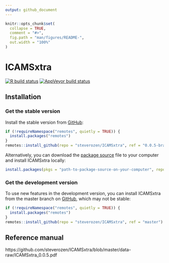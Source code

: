 ```yaml
---
output: github_document
---
```


<!-- README.md is generated from README.Rmd. Please edit that file -->

```r
knitr::opts_chunk$set(
  collapse = TRUE,
  comment = "#>",
  fig.path = "man/figures/README-",
  out.width = "100%"
)
```

# ICAMSxtra

<!-- badges: start -->

[![R build status](https://github.com/steverozen/ICAMSxtra/workflows/R-CMD-check/badge.svg)](https://github.com/steverozen/ICAMSxtra/actions)
[![AppVeyor build status](https://ci.appveyor.com/api/projects/status/github/steverozen/ICAMSxtra?branch=master&svg=true)](https://ci.appveyor.com/project/steverozen/ICAMSxtra)

<!-- badges: end -->

## Installation

### Get the stable version
Install the stable version from [GitHub](https://github.com/):

``` r
if (!requireNamespace("remotes", quietly = TRUE)) {
  install.packages("remotes")
}
remotes::install_github(repo = "steverozen/ICAMSxtra", ref = "0.0.5-branch")
```

Alternatively, you can download the [package source](https://github.com/steverozen/ICAMSxtra/blob/master/data-raw/source-file/ICAMSxtra_0.0.5.tar.gz?raw=true) file to your computer and install ICAMSxtra locally:

``` r
install.packages(pkgs = "path-to-package-source-on-your-computer", repos = NULL, type = "source")
```

### Get the development version

To use new features in the development version,
you can install ICAMSxtra from the master branch on [GitHub](https://github.com/),
which may not be stable:

``` r
if (!requireNamespace("remotes", quietly = TRUE)) {
  install.packages("remotes")
}
remotes::install_github(repo = "steverozen/ICAMSxtra", ref = "master")
```

## Reference manual

https://github.com/steverozen/ICAMSxtra/blob/master/data-raw/ICAMSxtra_0.0.5.pdf
